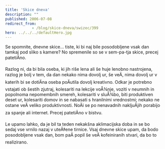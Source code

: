 ```yaml
---
title: 'Skice dneva'
description: ""
published: 2006-07-08
redirect_from: 
            - /blog/skice-dneva/swizec/399
hero: ../../../defaultHero.jpg
---
```

Se spomnite, dnevne skice... tiste, ki bi naj bile posodobljene vsak dan tamkaj pod sliko s kamere? No spremenile so se v sem-pa-tja skice, precej patetiÄno.  
  
Razlog ni, da bi bila oseba, ki jih riše lena ali še huje lenobno nastrojena, razlog je bolj v tem, da dan nekako nima dovolj ur, še veÄ, nima dovolj ur v katerih bi se dotiÄna oseba poÄutila dovolj kreativno. Odkar je potrebno vstajati ob šestih zjutraj, kolesariti na lekcije voÅ¾nje, voziti v neumnih in popolnoma nepomembnih smereh, kolesariti v sluÅ¾bo, biti produktiven deset ur, kolesariti domov in se nabasati s hranilnimi vrednostmi; nekako ne ostane veÄ veliko produktivnosti. NoÄi se po nenavadnih nakljuÄjih porabijo za spanje ali internet. Precej patetiÄno v bistvu.  
  
Le upamo lahko, da je bil ta teden nekakšna aklimacijska doba in se bo sedaj vse vrnilo nazaj v uteÄ‡ene tirnice. Vsaj dnevne skice upam, da bodo posodobljene vsak dan, bom paÄ popil še veÄ kofeiniranih stvari, da bo to realizirano.